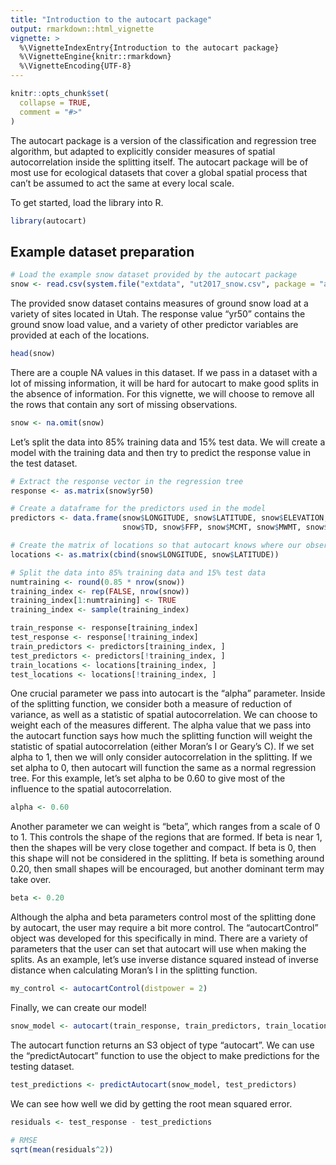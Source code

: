 ```yaml
---
title: "Introduction to the autocart package"
output: rmarkdown::html_vignette
vignette: >
  %\VignetteIndexEntry{Introduction to the autocart package}
  %\VignetteEngine{knitr::rmarkdown}
  %\VignetteEncoding{UTF-8}
---
```


```r
knitr::opts_chunk$set(
  collapse = TRUE,
  comment = "#>"
)
```

The autocart package is a version of the classification and regression tree algorithm, but adapted to explicitly consider measures of spatial autocorrelation inside the splitting itself. The autocart package will be of most use for ecological datasets that cover a global spatial process that can't be assumed to act the same at every local scale.

To get started, load the library into R.

```r
library(autocart)
```

## Example dataset preparation

```r
# Load the example snow dataset provided by the autocart package
snow <- read.csv(system.file("extdata", "ut2017_snow.csv", package = "autocart"))
```

The provided snow dataset contains measures of ground snow load at a variety of sites located in Utah. The response value "yr50" contains the ground snow load value, and a variety of other predictor variables are provided at each of the locations.

```r
head(snow)
```

There are a couple NA values in this dataset. If we pass in a dataset with a lot of missing information, it will be hard for autocart to make good splits in the absence of information. For this vignette, we will choose to remove all the rows that contain any sort of missing observations.

```r
snow <- na.omit(snow)
```

Let's split the data into 85% training data and 15% test data. We will create a model with the training data and then try to predict the response value in the test dataset.

```r
# Extract the response vector in the regression tree
response <- as.matrix(snow$yr50)

# Create a dataframe for the predictors used in the model
predictors <- data.frame(snow$LONGITUDE, snow$LATITUDE, snow$ELEVATION, snow$YRS, snow$HUC,
                         snow$TD, snow$FFP, snow$MCMT, snow$MWMT, snow$PPTWT, snow$RH, snow$MAT)

# Create the matrix of locations so that autocart knows where our observations are located
locations <- as.matrix(cbind(snow$LONGITUDE, snow$LATITUDE))

# Split the data into 85% training data and 15% test data
numtraining <- round(0.85 * nrow(snow))
training_index <- rep(FALSE, nrow(snow))
training_index[1:numtraining] <- TRUE
training_index <- sample(training_index)

train_response <- response[training_index]
test_response <- response[!training_index]
train_predictors <- predictors[training_index, ]
test_predictors <- predictors[!training_index, ]
train_locations <- locations[training_index, ]
test_locations <- locations[!training_index, ]
```

One crucial parameter we pass into autocart is the "alpha" parameter. Inside of the splitting function, we consider both a measure of reduction of variance, as well as a statistic of spatial autocorrelation. We can choose to weight each of the measures different. The alpha value that we pass into the autocart function says how much the splitting function will weight the statistic of spatial autocorrelation (either Moran's I or Geary's C). If we set alpha to 1, then we will only consider autocorrelation in the splitting. If we set alpha to 0, then autocart will function the same as a normal regression tree. For this example, let's set alpha to be 0.60 to give most of the influence to the spatial autocorrelation.

```r
alpha <- 0.60
```

Another parameter we can weight is "beta", which ranges from a scale of 0 to 1. This controls the shape of the regions that are formed. If beta is near 1, then the shapes will be very close together and compact. If beta is 0, then this shape will not be considered in the splitting. If beta is something around 0.20, then small shapes will be encouraged, but another dominant term may take over.

```r
beta <- 0.20
```

Although the alpha and beta parameters control most of the splitting done by autocart, the user may require a bit more control. The "autocartControl" object was developed for this specifically in mind. There are a variety of parameters that the user can set that autocart will use when making the splits. As an example, let's use inverse distance squared instead of inverse distance when calculating Moran's I in the splitting function.

```r
my_control <- autocartControl(distpower = 2)
```

Finally, we can create our model!

```r
snow_model <- autocart(train_response, train_predictors, train_locations, alpha, beta, my_control)
```

The autocart function returns an S3 object of type "autocart". We can use the "predictAutocart" function to use the object to make predictions for the testing dataset.

```r
test_predictions <- predictAutocart(snow_model, test_predictors) 
```

We can see how well we did by getting the root mean squared error.

```r
residuals <- test_response - test_predictions

# RMSE
sqrt(mean(residuals^2))
```

